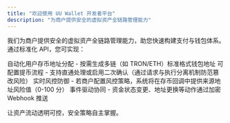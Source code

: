 ```yaml
---
title: "欢迎使用 UU Wallet 开发者平台"
description: "为商户提供安全的虚拟资产全链路管理能力"
---
```


我们为商户提供安全的虚拟资产全链路管理能力，助您快速构建支付与钱包体系。通过标准化 API，您可实现：

<Check>自动化用户存币地址分配 - 按需生成多链（如 TRON/ETH）标准格式钱包地址</Check>
<Check>可配置提币流程 - 支持直通处理或启用二次确认（通过请求与执行分离机制防范篡改风险）</Check>
<Check>实时风控防御 - 若商户配置风控策略，系统将在存币回调中提供来源地址风险值（0-100 分）</Check>
<Check>事件驱动协同 - 资金状态变更、地址更换等动作通过加密 Webhook 推送</Check>

让资产流动透明可控，安全策略自主掌握。 <Icon icon="shield" size={20} />

